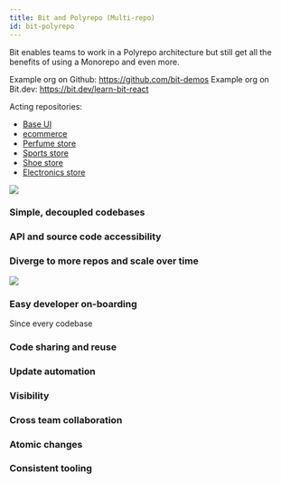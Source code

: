 ```yaml
---
title: Bit and Polyrepo (Multi-repo)
id: bit-polyrepo
---
```



Bit enables teams to work in a Polyrepo architecture but still get all the benefits of using a Monorepo and even more.

Example org on Github: https://github.com/bit-demos
Example org on Bit.dev: https://bit.dev/learn-bit-react

Acting repositories:

- [Base UI](https://github.com/bit-demos/base-ui)
- [ecommerce](https://github.com/bit-demos/ecommerce)
- [Perfume store](https://github.com/bit-demos/perfume-store)
- [Sports store](https://github.com/bit-demos/sports-store)
- [Shoe store](https://github.com/bit-demos/shoe-store)
- [Electronics store](https://github.com/bit-demos/shoe-store)

<img src={multiRepoPng} />

### Simple, decoupled codebases


### API and source code accessibility


### Diverge to more repos and scale over time


<img src={multiRepoDivergedPng} />

### Easy developer on-boarding

Since every codebase

### Code sharing and reuse

### Update automation

### Visibility

### Cross team collaboration

### Atomic changes

### Consistent tooling



